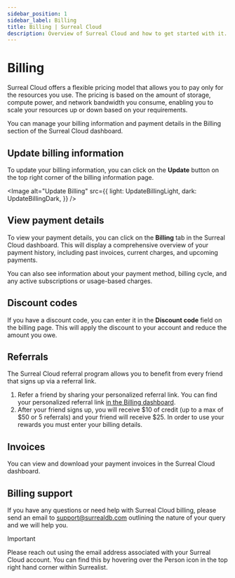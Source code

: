 ```yaml
---
sidebar_position: 1
sidebar_label: Billing
title: Billing | Surreal Cloud
description: Overview of Surreal Cloud and how to get started with it.
---
```




# Billing

Surreal Cloud offers a flexible pricing model that allows you to pay only for the resources you use. The pricing is based on the amount of storage, compute power, and network bandwidth you consume, enabling you to scale your resources up or down based on your requirements.

You can manage your billing information and payment details in the Billing section of the Surreal Cloud dashboard.


## Update billing information

To update your billing information, you can click on the **Update** button on the top right corner of the billing information page.

<Image
alt="Update Billing"
src={{
	light: UpdateBillingLight,
	dark: UpdateBillingDark,
	}}
/>


## View payment details

To view your payment details, you can click on the **Billing** tab in the Surreal Cloud dashboard. This will display a comprehensive overview of your payment history, including past invoices, current charges, and upcoming payments. 

You can also see information about your payment method, billing cycle, and any active subscriptions or usage-based charges.


## Discount codes

If you have a discount code, you can enter it in the **Discount code** field on the billing page. This will apply the discount to your account and reduce the amount you owe.


## Referrals

The Surreal Cloud referral program allows you to benefit from every friend that signs up via a referral link.

1. Refer a friend by sharing your personalized referral link. You can find your personalized referral link [in the Billing dashboard](https://app.surrealdb.com/cloud/billing).
2. After your friend signs up, you will receive $10 of credit (up to a max of $50 or 5 referrals) and your friend will receive $25. In order to use your rewards you must enter your billing details.

## Invoices

You can view and download your payment invoices in the Surreal Cloud dashboard.

## Billing support

If you have any questions or need help with Surreal Cloud billing, please send an email to [support@surrealdb.com](mailto:support@surrealdb.com) outlining the nature of your query and we will help you.

> [!IMPORTANT]
> Please reach out using the email address associated with your Surreal Cloud account. You can find this by hovering over the Person icon in the top right hand corner within Surrealist.